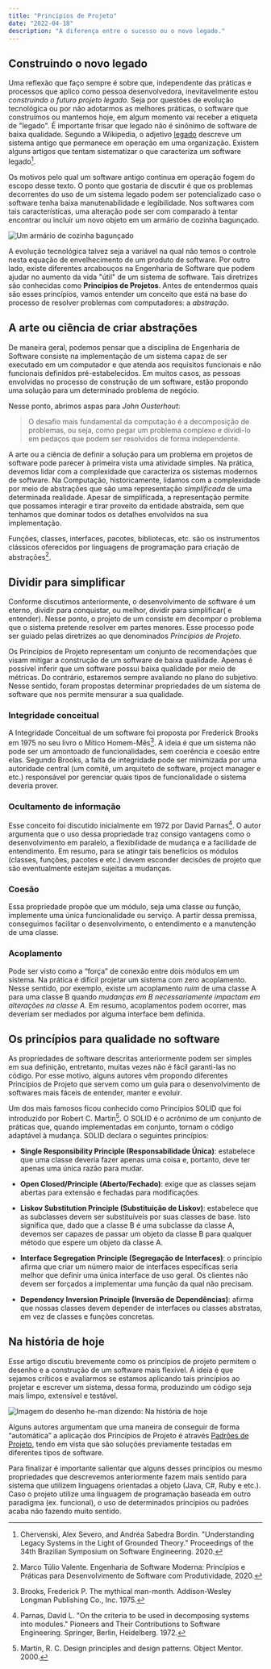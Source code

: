 ```yaml
---
title: "Princípios de Projeto"
date: "2022-04-18"
description: "A diferença entre o sucesso ou o novo legado."
---
```


## Construindo o novo legado

Uma reflexão que faço sempre é sobre que, independente das práticas e processos
que aplico como pessoa desenvolvedora, inevitavelmente estou _construindo o
futuro projeto legado_. Seja por questões de evolução tecnológica ou por não
adotarmos as melhores práticas, o software que construímos ou mantemos hoje, em
algum momento vai receber a etiqueta de "legado". É importante frisar que legado
não é sinônimo de software de baixa qualidade. Segundo a Wikipedia, o adjetivo
[legado](https://pt.wikipedia.org/wiki/Sistema_legado) descreve um sistema
antigo que permanece em operação em uma organização. Existem alguns artigos que
tentam sistematizar o que caracteriza um software legado[^Chervenski,2020].

Os motivos pelo qual um software antigo continua em operação fogem do escopo
desse texto. O ponto que gostaria de discutir é que os problemas decorrentes do
uso de um sistema legado podem ser potencializado caso o software tenha baixa
manutenabilidade e legibilidade. Nos softwares com tais características, uma
alteração pode ser com comparado à tentar encontrar ou incluir um novo objeto em
um armário de cozinha bagunçado.

![Um armário de cozinha bagunçado](./messy.jpg)

A evolução tecnológica talvez seja a variável na qual não temos o controle nesta
equação de envelhecimento de um produto de software. Por outro lado, existe
diferentes arcabouços na Engenharia de Software que podem ajudar no aumento da
vida "útil" de um sistema de software. Tais diretrizes são conhecidas como
**Princípios de Projetos**.  Antes de entendermos quais são esses princípios,
vamos entender um conceito que está na base do processo de resolver problemas
com computadores: a _abstração_.

## A arte ou ciência de criar abstrações

De maneira geral, podemos pensar que a disciplina de Engenharia de Software
consiste na implementação de um sistema capaz de ser executado em um computador
e que atenda aos requisitos funcionais e não funcionais definidos
pré-estabelecidos. Em muitos casos, as pessoas envolvidas no processo de
construção de um software, estão propondo uma solução para um determinado
problema de negócio.

Nesse ponto, abrimos aspas para _John Ousterhout_:

> O desafio mais fundamental da computação é a decomposição de problemas, ou
seja, como pegar um problema complexo e dividi-lo em pedaços que podem ser
resolvidos de forma independente.

A arte ou a ciência de definir a solução para um problema em projetos de
software pode parecer à primeira vista uma atividade simples. Na prática,
devemos lidar com a complexidade que caracteriza os sistemas modernos de
software. Na Computação, historicamente, lidamos com a complexidade por meio de
abstrações que são uma representação _simplificada_ de uma determinada
realidade. Apesar de simplificada, a representação permite que possamos
interagir e tirar proveito da entidade abstraída, sem que tenhamos que dominar
todos os detalhes envolvidos na sua implementação.

Funções, classes, interfaces, pacotes, bibliotecas, etc. são os instrumentos
clássicos oferecidos por linguagens de programação para criação de
abstrações[^Valente,2020].

## Dividir para simplificar

Conforme discutimos anteriormente, o desenvolvimento de software é um eterno,
dividir para conquistar, ou melhor, dividir para simplificar( e entender). Nesse
ponto, o projeto de um consiste em decompor o problema que o sistema pretende
resolver em partes menores. Esse processo pode ser guiado pelas diretrizes ao
que denominados _Princípios de Projeto_.

Os Princípios de Projeto representam um conjunto de recomendações que visam
mitigar a construção de um software de baixa qualidade. Apenas é possível
inferir que um software possui baixa qualidade por meio de métricas. Do
contrário, estaremos sempre avaliando no plano do subjetivo. Nesse sentido,
foram propostas determinar propriedades de um sistema de software que nos
permite mensurar a sua qualidade.

### Integridade conceitual

A Integridade Conceitual de um software foi proposta por Frederick Brooks em
1975 no seu livro o Mítico Homem-Mês[^Brooks,1975]. A ideia é que um sistema não
pode ser um amontoado de funcionalidades, sem coerência e coesão entre elas.
Segundo Brooks, a falta de integridade pode ser minimizada por uma autoridade
central (um comitê, um arquiteto de software, project manager e etc.)
responsável por gerenciar quais tipos de funcionalidade o sistema deveria prover.

### Ocultamento de informação

Esse conceito foi discutido inicialmente em 1972 por David Parnas[^Parnas,1972].
O autor argumenta que o uso dessa propriedade traz consigo vantagens como o
desenvolvimento em paralelo, a flexibilidade de mudança e a facilidade de
entendimento. Em resumo, para se atingir tais benefícios os módulos (classes,
funções, pacotes e etc.) devem esconder decisões de projeto que são
eventualmente estejam sujeitas a mudanças.

### Coesão

Essa propriedade propõe que um módulo, seja uma classe ou função, implemente uma
única funcionalidade ou serviço. A partir dessa premissa, conseguimos facilitar
o desenvolvimento, o entendimento e a manutenção de uma classe.

### Acoplamento

Pode ser visto como a “força” de conexão entre dois módulos em um sistema. Na
prática é difícil projetar um sistema com zero acoplamento.  Nesse sentido, por
exemplo, existe um acoplamento _ruim_ de uma classe A para uma classe B quando
_mudanças em B necessariamente impactam em alterações na classe A_. Em resumo,
acoplamentos podem ocorrer, mas deveriam ser mediados por alguma interface bem
definida.

## Os princípios para qualidade no software

As propriedades de software descritas anteriormente podem ser simples em sua
definição, entretanto, muitas vezes não é fácil garanti-las no código. Por esse
motivo, alguns autores vêm propondo diferentes Princípios de Projeto que servem
como um guia para o desenvolvimento de softwares mais fáceis de entender, manter
e evoluir.

Um dos mais famosos ficou conhecido como Princípios SOLID que foi introduzido
por Robert C. Martin[^Martin,2000]. O SOLID é o acrônimo de um conjunto de
práticas que, quando implementadas em conjunto, tornam o código adaptável à
mudança. SOLID declara o seguintes princípios:

- **Single Responsibility Principle (Responsabilidade Única)**: estabelece que
uma classe deveria fazer apenas uma coisa e, portanto, deve ter apenas uma única
razão para mudar.

- **Open Closed/Principle (Aberto/Fechado)**: exige que as classes sejam abertas
para extensão e fechadas para modificações.

- **Liskov Substitution Principle (Substituição de Liskov)**: estabelece que as
subclasses devem ser substituíveis por suas classes de base. Isto significa que,
dado que a classe B é uma subclasse da classe A, devemos ser capazes de passar
um objeto da classe B para qualquer método que espere um objeto da classe A.

- **Interface Segregation Principle (Segregação de Interfaces)**: o princípio
afirma que criar um número maior de interfaces específicas seria melhor que
definir uma única interface de uso geral. Os clientes não devem ser forçados a
implementar uma função da qual não precisam.

- **Dependency Inversion Principle (Inversão de Dependências)**: afirma que
nossas classes devem depender de interfaces ou classes abstratas, em vez de
classes e funções concretas.

## Na história de hoje

Esse artigo discutiu brevemente como os princípios de projeto permitem o desenho
e a construção de um software mais flexível. A ideia é que sejamos críticos e
avaliarmos se estamos aplicando tais princípios ao projetar e escrever um
sistema, dessa forma, produzindo um código seja mais limpo, extensível e
testável.

![Imagem do desenho he-man dizendo: Na história de hoje](./he-man.jpg)

Alguns autores argumentam que uma maneira de conseguir de forma “automática” a
aplicação dos Princípios de Projeto é através [Padrões de
Projeto](https://clementino-notes.netlify.app/blog/design-patterns-101/), tendo
em vista que são soluções previamente testadas em diferentes tipos de software.

Para finalizar é importante salientar que alguns desses princípios ou mesmo propriedades que
descrevemos anteriormente fazem mais sentido para sistema que utilizem
linguagens orientadas a objeto (Java, C#, Ruby e etc.). Caso o projeto utilize
uma linguagem de programação baseada em outro paradigma (ex. funcional), o uso
de determinados princípios ou padrões acaba não fazendo muito sentido.

[^Chervenski,2020]:
    Chervenski, Alex Severo, and Andréa Sabedra Bordin. "Understanding Legacy
    Systems in the Light of Grounded Theory." Proceedings of the 34th Brazilian
    Symposium on Software Engineering. 2020.
[^Valente,2020]:
    Marco Túlio Valente. Engenharia de Software Moderna: Princípios e Práticas
    para Desenvolvimento de Software com Produtividade, 2020.
[^Brooks,1975]:
    Brooks, Frederick P. The mythical man-month. Addison-Wesley Longman
    Publishing Co., Inc. 1975.
[^Parnas,1972]:
    Parnas, David L. "On the criteria to be used in decomposing systems into
    modules." Pioneers and Their Contributions to Software Engineering.
    Springer, Berlin, Heidelberg. 1972.
[^Martin,2000]:
    Martin, R. C. Design principles and design patterns. Object Mentor. 2000.
